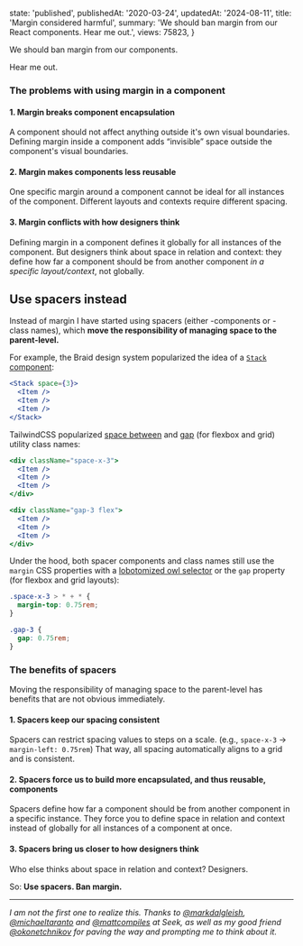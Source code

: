 
  state: 'published',
  publishedAt: '2020-03-24',
  updatedAt: '2024-08-11',
  title: 'Margin considered harmful',
  summary: 'We should ban margin from our React components. Hear me out.',
  views: 75823,
}


<BlogPost meta={meta}>

We should ban margin from our components.

Hear me out.

### The problems with using margin in a component

#### 1. Margin breaks component encapsulation

A component should not affect anything outside it's own visual boundaries. Defining margin inside a component adds “invisible” space outside the component's visual boundaries.

#### 2. Margin makes components less reusable

One specific margin around a component cannot be ideal for all instances of the component. Different layouts and contexts require different spacing.

#### 3. Margin conflicts with how designers think

Defining margin in a component defines it globally for all instances of the component. But designers think about space in relation and context: they define how far a component should be from another component _in a specific layout/context_, not globally.

## Use spacers instead

Instead of margin I have started using spacers (either -components or -class names), which **move the responsibility of managing space to the parent-level.**

For example, the Braid design system popularized the idea of a [`Stack` component](https://seek-oss.github.io/braid-design-system/components/Stack):

```jsx
<Stack space={3}>
  <Item />
  <Item />
  <Item />
</Stack>
```

TailwindCSS popularized [space between](https://tailwindcss.com/docs/space) and [gap](https://tailwindcss.com/docs/gap) (for flexbox and grid) utility class names:

```jsx
<div className="space-x-3">
  <Item />
  <Item />
  <Item />
</div>

<div className="gap-3 flex">
  <Item />
  <Item />
  <Item />
</div>
```

Under the hood, both spacer components and class names still use the `margin` CSS properties with a [lobotomized owl selector](https://alistapart.com/article/axiomatic-css-and-lobotomized-owls/) or the `gap` property (for flexbox and grid layouts):

```css
.space-x-3 > * + * {
  margin-top: 0.75rem;
}

.gap-3 {
  gap: 0.75rem;
}
```

### The benefits of spacers

Moving the responsibility of managing space to the parent-level has benefits that are not obvious immediately.

#### 1. Spacers keep our spacing consistent

Spacers can restrict spacing values to steps on a scale. (e.g., `space-x-3` -> `margin-left: 0.75rem`) That way, all spacing automatically aligns to a grid and is consistent.

#### 2. Spacers force us to build more encapsulated, and thus reusable, components

Spacers define how far a component should be from another component in a specific instance. They force you to define space in relation and context instead of globally for all instances of a component at once.

#### 3. Spacers bring us closer to how designers think

Who else thinks about space in relation and context? Designers.

So: **Use spacers. Ban margin.**

---

_I am not the first one to realize this. Thanks to [@markdalgleish](https://twitter.com/markdalgleish), [@michaeltaranto](https://twitter.com/michaeltaranto) and [@mattcompiles](https://twitter.com/mattcompiles) at Seek, as well as my good friend [@okonetchnikov](https://twitter.com/okonetchnikov) for paving the way and prompting me to think about it._

</BlogPost>
